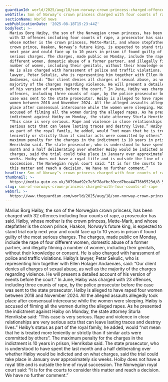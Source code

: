 ```yaml
---
guardianId: world/2025/aug/18/son-norway-crown-princess-charged-offences-marius-borg-hoiby
webTitle: Son of Norway’s crown princess charged with four counts of rape
sectionName: World news
webPublicationDate: '2025-08-18T15:23:44Z'
bodyText: >-
  Marius Borg Høiby, the son of the Norwegian crown princess, has been charged
  with 32 offences including four counts of rape, a prosecutor has said. Høiby,
  whose mother is the crown princess, Mette-Marit, and whose stepfather is the
  crown prince, Haakon, Norway’s future king, is expected to stand trial early
  next year and could face up to 10 years in prison if found guilty of the most
  serious charges. The charges, made public on Monday, include the rape of four
  different women, domestic abuse of a former partner, and illegally filming a
  number of women, including their genitals, without their knowledge or consent.
  He is also charged with harassment of police and traffic violations. Høiby’s
  lawyer, Petar Sekulic, who is representing him together with Ellen Holager
  Andaenæs, said: “Our client denies all charges of sexual abuse, as well as the
  majority of the charges regarding violence. He will present a detailed account
  of his version of events before the court.” In June, Høiby was charged with 23
  offences, including three counts of rape, by the police prosecutor before the
  case was sent to the state prosecutor. Høiby is alleged to have raped four
  women between 2018 and November 2024. All the alleged assaults allegedly took
  place after consensual intercourse while the women were sleeping. Høiby is
  accused of filming all the women during the alleged rapes. As he presented the
  indictment against Høiby on Monday, the state attorney Sturla Henriksbø said:
  “This case is very serious. Rape and violence in close relationships are very
  serious acts that can leave lasting traces and destroy lives.” Høiby’s status
  as part of the royal family, he added, would “not mean that he is treated more
  leniently or strictly than if similar acts were committed by others”. The
  maximum penalty for the charges in the indictment is 10 years in prison,
  Henriksbø said. The state prosecutor, who is understood to have spent the last
  month and a half deliberating over whether Høiby would be indicted and on what
  charges, said the trial could take place in January over approximately six
  weeks. Hoiby does not have a royal title and is outside the line of royal
  succession. The Norwegian royal court said: “It is for the courts to consider
  this matter and reach a decision. We have no further comment.”
headline: Son of Norway’s crown princess charged with four counts of rape
thumbnail: >-
  https://media.guim.co.uk/3079bad92c7e3f78afbc39ccd7bea44776b5523d/8_53_2992_2394/500.jpg
slug: son-of-norways-crown-princess-charged-with-four-counts-of-rape
webUrl: >-
  https://www.theguardian.com/world/2025/aug/18/son-norway-crown-princess-charged-offences-marius-borg-hoiby
---
```

Marius Borg Høiby, the son of the Norwegian crown princess, has been charged with 32 offences including four counts of rape, a prosecutor has said. Høiby, whose mother is the crown princess, Mette-Marit, and whose stepfather is the crown prince, Haakon, Norway’s future king, is expected to stand trial early next year and could face up to 10 years in prison if found guilty of the most serious charges. The charges, made public on Monday, include the rape of four different women, domestic abuse of a former partner, and illegally filming a number of women, including their genitals, without their knowledge or consent. He is also charged with harassment of police and traffic violations. Høiby’s lawyer, Petar Sekulic, who is representing him together with Ellen Holager Andaenæs, said: “Our client denies all charges of sexual abuse, as well as the majority of the charges regarding violence. He will present a detailed account of his version of events before the court.” In June, Høiby was charged with 23 offences, including three counts of rape, by the police prosecutor before the case was sent to the state prosecutor. Høiby is alleged to have raped four women between 2018 and November 2024. All the alleged assaults allegedly took place after consensual intercourse while the women were sleeping. Høiby is accused of filming all the women during the alleged rapes. As he presented the indictment against Høiby on Monday, the state attorney Sturla Henriksbø said: “This case is very serious. Rape and violence in close relationships are very serious acts that can leave lasting traces and destroy lives.” Høiby’s status as part of the royal family, he added, would “not mean that he is treated more leniently or strictly than if similar acts were committed by others”. The maximum penalty for the charges in the indictment is 10 years in prison, Henriksbø said. The state prosecutor, who is understood to have spent the last month and a half deliberating over whether Høiby would be indicted and on what charges, said the trial could take place in January over approximately six weeks. Hoiby does not have a royal title and is outside the line of royal succession. The Norwegian royal court said: “It is for the courts to consider this matter and reach a decision. We have no further comment.”
